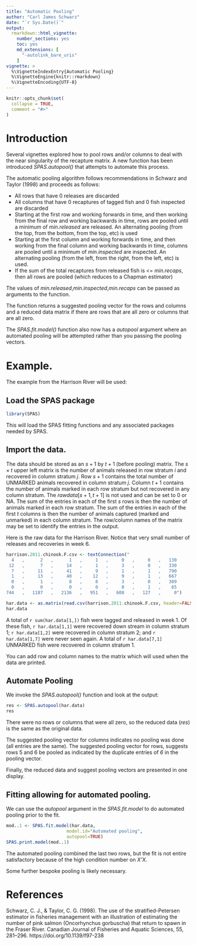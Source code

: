 ```yaml
---
title: "Automatic Pooling"
author: "Carl James Schwarz"
date: "`r Sys.Date()`"
output:
  rmarkdown::html_vignette:
    number_sections: yes
    toc: yes
    md_extensions: [ 
      "-autolink_bare_uris" 
    ]
vignette: >
  %\VignetteIndexEntry{Automatic Pooling} 
  %\VignetteEngine{knitr::rmarkdown} 
  %\VignetteEncoding{UTF-8}
---
```


```r
knitr::opts_chunk$set(
  collapse = TRUE,
  comment = "#>"
)
```

# Introduction

Several vignettes explored how to pool rows and/or columns to deal with the near singularity
of the recapture matrix. A new function has been introduced *SPAS.autopool()* that attempts
to automate this process.

The automatic pooling algorithm follows recommendations in Schwarz and Taylor (1998)
and proceeds as follows:

- All rows that have 0 releases are discarded
- All columns that have 0 recaptures of tagged fish and 0 fish inspected are discarded
- Starting at the first row and working forwards in time,
and then working from the final row and working backwards in time,
rows are pooled until a minimum of *min.released* are released.
An alternating pooling (from the top, from the bottom, from the top, etc) is used
- Starting at the first column and working forwards in time,
and then working from the final column and working backwards in time,
columns are pooled until a minimum of *min.inspected* are inspected.
An alternating pooling (from the left, from the right, from the left, etc) is used.
- If the sum of the total recaptures from released fish is <= *min.recaps*, then all rows are pooled
(which reduces to a Chapman estimator)

The values of *min.released*,*min.inspected*,*min.recaps* can be passed as
arguments to the function.

The function returns a suggested pooling vector for the rows and columns and a reduced
data matrix if there are rows that are all zero or columns that are all zero.

The *SPAS.fit.model()* function also now has a *autopool* argument where an automated
pooling will be attempted rather than you passing the pooling vectors.

# Example. 

The example from the Harrison River will be used:

## Load the SPAS package

```r
library(SPAS)
```
This will load the SPAS fitting functions and any associated packages needed by SPAS.

## Import the data.

The data  should be stored as an $s+1$ by $t+1$ (before pooling) matrix.
The $s \times t$ upper left matrix is the number of animals released in row stratum $i$ and recovered in
column stratum $j$. 
Row $s+1$ contains the total number of UNMARKED animals recovered in column stratum $j$.
Column $t+1$ contains the number of animals marked in each row stratum but not recovered in any column stratum.
The $rawdata[s+1, t+1]$ is not used and can be set to 0 or NA.
The sum of the entries in each of the first $s$ rows is then the number of animals marked in each row stratum.
The sum of the entries in each of the first $t$ columns is then the number of animals captured (marked and unmarked) in each column stratum.
The row/column names of the matrix may be set to identify the entries in the output.

Here is the raw data for the Harrison River. Notice that very small number of releases and recoveries in week 6. 

```r
harrison.2011.chinook.F.csv <- textConnection("
  4   ,      2   ,      1   ,     1   ,     0   ,     0   ,   130
 12   ,      7   ,     14   ,     1   ,     3   ,     0   ,   330
  7   ,     11   ,     41   ,     9   ,     1   ,     1   ,   790
  1   ,     13   ,     40   ,    12   ,     9   ,     1   ,   667
  0   ,      1   ,      8   ,     8   ,     3   ,     0   ,   309
  0   ,      0   ,      0   ,     0   ,     0   ,     1   ,    65
744   ,   1187   ,   2136   ,   951   ,   608   ,   127   ,     0")

har.data <- as.matrix(read.csv(harrison.2011.chinook.F.csv, header=FALSE))
har.data
```

A total of `r sum(har.data[1,])` fish were tagged and released in week 1. Of these fish, `r har.data[1,1]` were recovered down stream in column stratum 1;
`r har.data[1,2]` were recovered in column stratum 2; and `r har.data[1,7]` were never seen again.
A total of `r har.data[7,1]` UNMARKED fish were recovered in column stratum 1.

You can add row and column names to the matrix which will used when the data are printed.

## Automate Pooling

We invoke the *SPAS.autopool()* function and look at the output:

```r
res <- SPAS.autopool(har.data)
res

```

There were no rows or columns that were all zero, so the 
reduced data (*res*) is the same as the original data.

The suggested pooling vector for columns indicates no pooling was done (all entries are the same).
The suggested pooling vector for rows, suggests rows 5 and 6 be pooled as indicated by the
duplicate entries of *6* in the pooling vector.

Finally, the reduced data and suggest pooling vectors are presented in one display.

## Fitting allowing for automated pooling.

We can use the *autopool* argument in the *SPAS.fit.model* to do automated pooling
prior to the fit.

```r
mod..1 <- SPAS.fit.model(har.data,
                       model.id="Automated pooling",
                       autopool=TRUE)
SPAS.print.model(mod..1)
```

The automated pooling combined the last two rows, but the fit is not entire satisfactory
because of the high condition number on *X'X*.

Some further bespoke pooling is likely necessary.


# References

Schwarz, C. J., & Taylor, C. G. (1998). 
The use of the stratified-Petersen estimator in fisheries management 
with an illustration of estimating the number of pink salmon 
(Oncorhynchus gorbuscha) that return to spawn in the Fraser River. 
Canadian Journal of Fisheries and Aquatic Sciences, 55, 281–296.
https://doi.org/10.1139/f97-238

